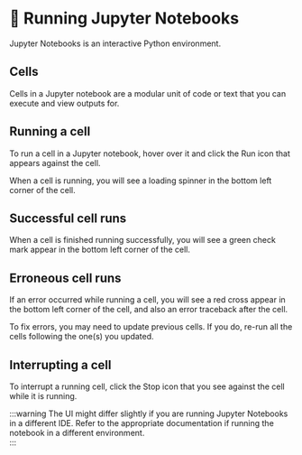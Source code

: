 # 📘 Running Jupyter Notebooks

Jupyter Notebooks is an interactive Python environment.

## Cells
Cells in a Jupyter notebook are a modular unit of code or text that you can execute and view outputs for.

## Running a cell
To run a cell in a Jupyter notebook, hover over it and click the Run icon that appears against the cell.

<Screenshot url="https://github.com/codespaces" src="img/screenshots/30-dev-env-setup/1-jupyter-notebooks/1-run-cell.png" alt="Run a cell" />

When a cell is running, you will see a loading spinner in the bottom left corner of the cell. 

<Screenshot url="https://github.com/codespaces" src="img/screenshots/30-dev-env-setup/1-jupyter-notebooks/2-running-cell.png" alt="A running cell" />

## Successful cell runs
When a cell is finished running successfully, you will see a green check mark appear in the bottom left corner of the cell.

<Screenshot url="https://github.com/codespaces" src="img/screenshots/30-dev-env-setup/1-jupyter-notebooks/3-successful-cell.png" alt="Successful cell run" />

## Erroneous cell runs
If an error occurred while running a cell, you will see a red cross appear in the bottom left corner of the cell, and also an error traceback after the cell.

<Screenshot url="https://github.com/codespaces" src="img/screenshots/30-dev-env-setup/1-jupyter-notebooks/4-error-in-cell.png" alt="Erroneous cell run" />

To fix errors, you may need to update previous cells. If you do, re-run all the cells following the one(s) you updated.

## Interrupting a cell
To interrupt a running cell, click the Stop icon that you see against the cell while it is running.

<Screenshot url="https://github.com/codespaces" src="img/screenshots/30-dev-env-setup/1-jupyter-notebooks/5-interrupt-cell.png" alt="Interrupt cell run" />

:::warning
The UI might differ slightly if you are running Jupyter Notebooks in a different IDE. Refer to the appropriate documentation if running the notebook in a different environment.    
:::